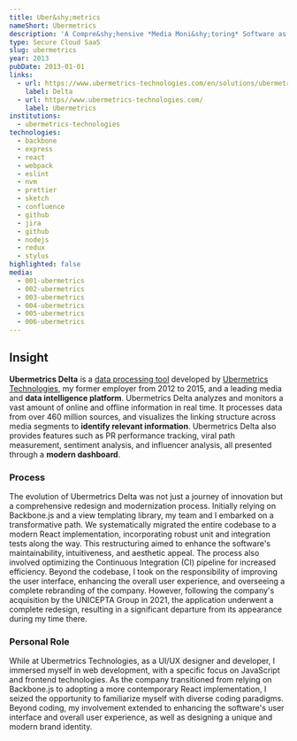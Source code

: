 ```yaml
---
title: Uber&shy;metrics
nameShort: Ubermetrics
description: 'A Compre&shy;­­­­hensive *Media Moni&shy;toring* Software as a Service'
type: Secure Cloud SaaS
slug: ubermetrics
year: 2013
pubDate: 2013-01-01
links:
  - url: https://www.ubermetrics-technologies.com/en/solutions/ubermetrics-delta/
    label: Delta
  - url: https//www.ubermetrics-technologies.com/
    label: Ubermetrics
institutions:
  - ubermetrics-technologies
technologies:
  - backbone
  - express
  - react
  - webpack
  - eslint
  - nvm
  - prettier
  - sketch
  - confluence
  - github
  - jira
  - github
  - nodejs
  - redux
  - stylus
highlighted: false
media:
  - 001-ubermetrics
  - 002-ubermetrics
  - 003-ubermetrics
  - 004-ubermetrics
  - 005-ubermetrics
  - 006-ubermetrics
---
```


## Insight

**Ubermetrics Delta** is a [data processing tool](https://www.ubermetrics-technologies.com/en/solutions/ubermetrics-delta/) developed by [Ubermetrics Technologies](https://www.ubermetrics-technologies.com/), my former employer from 2012 to 2015, and a leading media and **data intelligence platform**. Ubermetrics Delta analyzes and monitors a vast amount of online and offline information in real time. It processes data from over 460 million sources, and visualizes the linking structure across media segments to **identify relevant information**. Ubermetrics Delta also provides features such as PR performance tracking, viral path measurement, sentiment analysis, and influencer analysis, all presented through a **modern dashboard**.

### Process

The evolution of Ubermetrics Delta was not just a journey of innovation but a comprehensive redesign and modernization process. Initially relying on Backbone.js and a view templating library, my team and I embarked on a transformative path. We systematically migrated the entire codebase to a modern React implementation, incorporating robust unit and integration tests along the way. This restructuring aimed to enhance the software's maintainability, intuitiveness, and aesthetic appeal. The process also involved optimizing the Continuous Integration (CI) pipeline for increased efficiency. Beyond the codebase, I took on the responsibility of improving the user interface, enhancing the overall user experience, and overseeing a complete rebranding of the company. However, following the company's acquisition by the UNICEPTA Group in 2021, the application underwent a complete redesign, resulting in a significant departure from its appearance during my time there.

### Personal Role

While at Ubermetrics Technologies, as a UI/UX designer and developer, I immersed myself in web development, with a specific focus on JavaScript and frontend technologies. As the company transitioned from relying on Backbone.js to adopting a more contemporary React implementation, I seized the opportunity to familiarize myself with diverse coding paradigms. Beyond coding, my involvement extended to enhancing the software's user interface and overall user experience, as well as designing a unique and modern brand identity.
